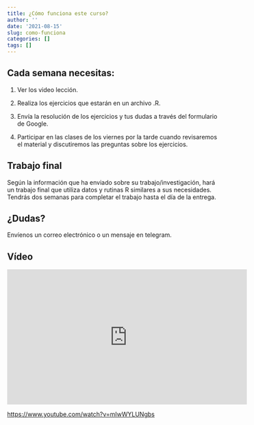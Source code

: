 ```yaml
---
title: ¿Cómo funciona este curso?
author: ''
date: '2021-08-15'
slug: como-funciona
categories: []
tags: []
---
```


## Cada semana necesitas:

1. Ver los video lección.

2. Realiza los ejercicios que estarán en un archivo .R.

3. Envía la resolución de los ejercicios y tus dudas a través del formulario de Google.

4. Participar en las clases de los viernes por la tarde cuando revisaremos el material y discutiremos las preguntas sobre los ejercicios.

## Trabajo final

Según la información que ha enviado sobre su trabajo/investigación, hará un trabajo final que utiliza datos y rutinas R similares a sus necesidades. Tendrás dos semanas para completar el trabajo hasta el día de la entrega.

## ¿Dudas?

Envíenos un correo electrónico o un mensaje en telegram.

## Vídeo

<iframe width="560" height="315" src="https://www.youtube.com/embed/mIwWYLUNgbs" title="YouTube video player" frameborder="0" allow="accelerometer; autoplay; clipboard-write; encrypted-media; gyroscope; picture-in-picture" allowfullscreen></iframe>

[https://www.youtube.com/watch?v=mIwWYLUNgbs](https://www.youtube.com/watch?v=mIwWYLUNgbs)

